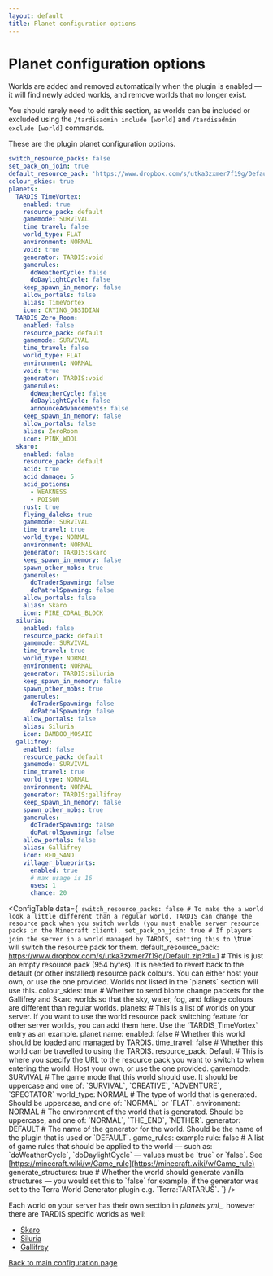 ```yaml
---
layout: default
title: Planet configuration options
---
```



# Planet configuration options

Worlds are added and removed automatically when the plugin is enabled — it will find newly added worlds, and
remove worlds that no longer exist.

You should rarely need to edit this section, as worlds can be included or excluded using
the `/tardisadmin include [world]` and `/tardisadmin exclude [world]` commands.

These are the plugin planet configuration options.

```yaml title="/plugins/TARDIS/planets.yml"
switch_resource_packs: false
set_pack_on_join: true
default_resource_pack: 'https://www.dropbox.com/s/utka3zxmer7f19g/Default.zip?dl=1'
colour_skies: true
planets:
  TARDIS_TimeVortex:
    enabled: true
    resource_pack: default
    gamemode: SURVIVAL
    time_travel: false
    world_type: FLAT
    environment: NORMAL
    void: true
    generator: TARDIS:void
    gamerules:
      doWeatherCycle: false
      doDaylightCycle: false
    keep_spawn_in_memory: false
    allow_portals: false
    alias: TimeVortex
    icon: CRYING_OBSIDIAN
  TARDIS_Zero_Room:
    enabled: false
    resource_pack: default
    gamemode: SURVIVAL
    time_travel: false
    world_type: FLAT
    environment: NORMAL
    void: true
    generator: TARDIS:void
    gamerules:
      doWeatherCycle: false
      doDaylightCycle: false
      announceAdvancements: false
    keep_spawn_in_memory: false
    allow_portals: false
    alias: ZeroRoom
    icon: PINK_WOOL
  skaro:
    enabled: false
    resource_pack: default
    acid: true
    acid_damage: 5
    acid_potions:
      - WEAKNESS
      - POISON
    rust: true
    flying_daleks: true
    gamemode: SURVIVAL
    time_travel: true
    world_type: NORMAL
    environment: NORMAL
    generator: TARDIS:skaro
    keep_spawn_in_memory: false
    spawn_other_mobs: true
    gamerules:
      doTraderSpawning: false
      doPatrolSpawning: false
    allow_portals: false
    alias: Skaro
    icon: FIRE_CORAL_BLOCK
  siluria:
    enabled: false
    resource_pack: default
    gamemode: SURVIVAL
    time_travel: true
    world_type: NORMAL
    environment: NORMAL
    generator: TARDIS:siluria
    keep_spawn_in_memory: false
    spawn_other_mobs: true
    gamerules:
      doTraderSpawning: false
      doPatrolSpawning: false
    allow_portals: false
    alias: Siluria
    icon: BAMBOO_MOSAIC
  gallifrey:
    enabled: false
    resource_pack: default
    gamemode: SURVIVAL
    time_travel: true
    world_type: NORMAL
    environment: NORMAL
    generator: TARDIS:gallifrey
    keep_spawn_in_memory: false
    spawn_other_mobs: true
    gamerules:
      doTraderSpawning: false
      doPatrolSpawning: false
    allow_portals: false
    alias: Gallifrey
    icon: RED_SAND
    villager_blueprints:
      enabled: true
      # max usage is 16
      uses: 1
      chance: 20

```

<ConfigTable data={`
switch_resource_packs: false # To make the a world look a little different than a regular world, TARDIS can change the resource pack when you switch worlds (you must enable server resource packs in the Minecraft client).
set_pack_on_join: true # If players join the server in a world managed by TARDIS, setting this to \`true\` will switch the resource pack for them.
default_resource_pack: https://www.dropbox.com/s/utka3zxmer7f19g/Default.zip?dl=1 # This is just an empty resource pack (954 bytes). It is needed to revert back to the default (or other installed) resource pack colours. You can either host your own, or use the one provided. Worlds not listed in the \`planets\` section will use this.
colour_skies: true # Whether to send biome change packets for the Gallifrey and Skaro worlds so that the sky, water, fog, and foliage colours are different than regular worlds.
planets: # This is a list of worlds on your server. If you want to use the world resource pack switching feature for other server worlds, you can add them here. Use the \`TARDIS_TimeVortex\` entry as an example.
    planet name:
        enabled: false # Whether this world should be loaded and managed by TARDIS.
        time_travel: false # Whether this world can be travelled to using the TARDIS.
        resource_pack: Default # This is where you specify the URL to the resource pack you want to switch to when entering the world. Host your own, or use the one provided.
        gamemode: SURVIVAL # The game mode that this world should use. It should be uppercase and one of: \`SURVIVAL\`, \`CREATIVE\`, \`ADVENTURE\`, \`SPECTATOR\`
        world_type: NORMAL # The type of world that is generated. Should be uppercase, and one of: \`NORMAL\` or \`FLAT\`.
        environment: NORMAL # The environment of the world that is generated. Should be uppercase, and one of: \`NORMAL\`, \`THE_END\`, \`NETHER\`.
        generator: DEFAULT # The name of the generator for the world. Should be the name of the plugin that is used or \`DEFAULT\`.
        game_rules:
            example rule: false # A list of game rules that should be applied to the world — such as: \`doWeatherCycle\`, \`doDaylightCycle\` — values must be \`true\` or \`false\`. See [https://minecraft.wiki/w/Game_rule](https://minecraft.wiki/w/Game_rule)
        generate_structures: true # Whether the world should generate vanilla structures — you would set this to \`false\` for example, if the generator was set to the Terra World Generator plugin e.g. \`Terra:TARTARUS\`.
`} />

Each world on your server has their own section in _planets.yml__, however there are TARDIS specific worlds as
well:

- [Skaro](planets#planet-skaro)
- [Siluria](planets#planet-siluria)
- [Gallifrey](planets#planet-gallifrey)

[Back to main configuration page](/category/plugin-configuration)
